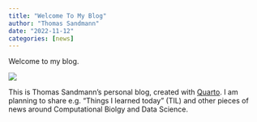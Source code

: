 ```yaml
---
title: "Welcome To My Blog"
author: "Thomas Sandmann"
date: "2022-11-12"
categories: [news]
---
```


Welcome to my blog. 

![](https://quarto.org/quarto.png)

This is Thomas Sandmann's personal blog, created with 
[Quarto](https://quarto.org/docs/websites/website-blog.html).
I am planning to share e.g. "Things I learned today" (TIL) 
and other pieces of news around Computational Biolgy and Data
Science.